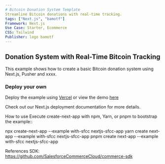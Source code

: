 ```yaml
---
# Bitcoin Donation System Template
Streamline Bitcoin donations with real-time tracking.
tags: ["Next.js", "bamotf"]
Framework: Next.js
Use Case: Starter, Ecommerce
CSS: Tailwind
Publisher: logo bamotf
---
```


## Donation System with Real-Time Bitcoin Tracking
This example shows how to create a basic Bitcoin donation system using Next.js, Pusher and xxxx.


### Deploy your own
Deploy the example using [Vercel](https://vercel.com) or view the demo [here](https://demo-link)


Check out our Next.js deployment documentation for more details.

How to use
Execute create-next-app with npm, Yarn, or pnpm to bootstrap the example::


npx create-next-app --example with-sfcc nextjs-sfcc-app
yarn create next-app --example with-sfcc nextjs-sfcc-app
pnpm create next-app --example with-sfcc nextjs-sfcc-app


References
SDK: https://github.com/SalesforceCommerceCloud/commerce-sdk
